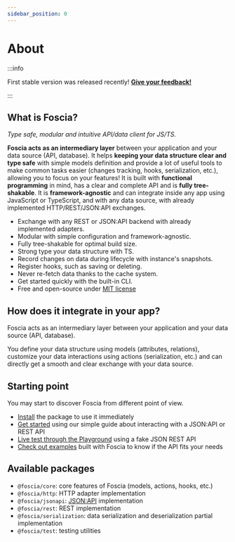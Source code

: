 ```yaml
---
sidebar_position: 0
---
```



# About

:::info

First stable version was released recently!
[**Give your feedback!**](https://github.com/foscia-dev/foscia/issues)

:::

## What is Foscia?

_Type safe, modular and intuitive API/data client for JS/TS._

**Foscia acts as an intermediary layer** between your application and
your data source (API, database). It helps **keeping your data structure clear
and type safe** with simple models definition and provide a lot of
useful tools to make common tasks easier (changes tracking, hooks,
serialization, etc.), allowing you to focus on your features!
It is built with **functional programming** in mind, has a clear and complete
API and is **fully tree-shakable**.
It is **framework-agnostic** and can integrate inside
any app using JavaScript or TypeScript, and with any data source,
with already implemented HTTP/REST/JSON:API exchanges.


- Exchange with any REST or JSON:API backend with already implemented adapters.
- Modular with simple configuration and framework-agnostic.
- Fully tree-shakable for optimal build size.
- Strong type your data structure with TS.
- Record changes on data during lifecycle with instance's snapshots.
- Register hooks, such as saving or deleting.
- Never re-fetch data thanks to the cache system.
- Get started quickly with the built-in CLI.
- Free and open-source under [MIT license](https://opensource.org/licenses/MIT)

## How does it integrate in your app?

<SchemaSvg />

Foscia acts as an intermediary layer between your application and
your data source (API, database).

You define your data structure using models (attributes, relations),
customize your data interactions using actions (serialization, etc.)
and can directly get a smooth and clear exchange with your data source.

## Starting point

You may start to discover Foscia from different point of view.

- [Install](/docs/installation) the package to use it immediately
- [Get started](/docs/getting-started) using our simple guide about interacting
  with a JSON:API or REST API
- [Live test through the Playground](https://codesandbox.io/p/sandbox/boring-hoover-9n3ylg?file=%2Fsrc%2Fplayground.ts%3A11%2C42)
  using a fake JSON REST API
- [Check out examples](/docs/category/examples) built with Foscia to know if the
  API fits your needs

## Available packages

- `@foscia/core`: core features of Foscia (models, actions, hooks, etc.)
- `@foscia/http`: HTTP adapter implementation
- `@foscia/jsonapi`: [JSON:API](https://jsonapi.org) implementation
- `@foscia/rest`: REST implementation
- `@foscia/serialization`: data serialization and deserialization
  partial implementation
- `@foscia/test`: testing utilities
